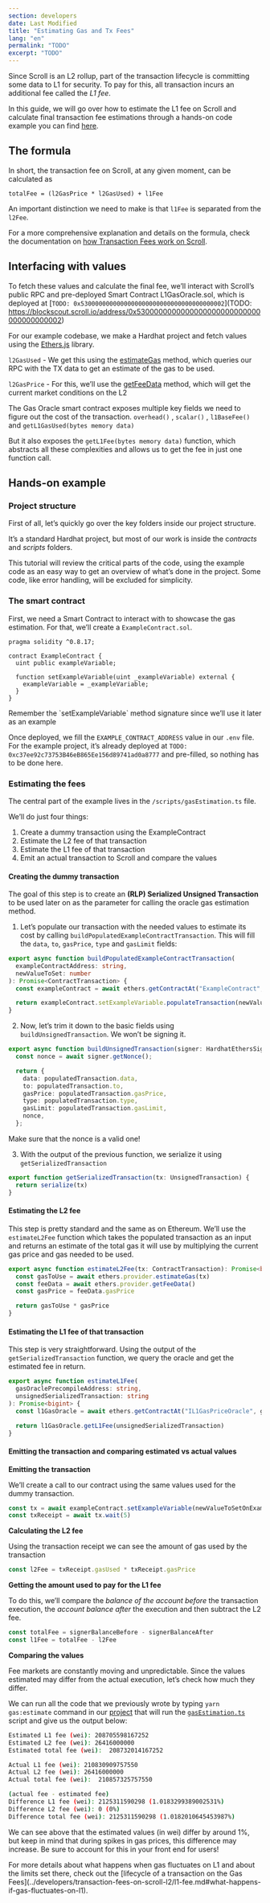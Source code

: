```yaml
---
section: developers
date: Last Modified
title: "Estimating Gas and Tx Fees"
lang: "en"
permalink: "TODO"
excerpt: "TODO"
---
```



Since Scroll is an L2 rollup, part of the transaction lifecycle is committing some data to L1 for security. To pay for this, all transaction incurs an additional fee called the _L1 fee_.

In this guide, we will go over how to estimate the L1 fee on Scroll and calculate final transaction fee estimations through a hands-on code example you can find [here](https://github.com/scroll-tech/scroll-guides/tree/main/gas-estimation-demo).

## The formula

In short, the transaction fee on Scroll, at any given moment, can be calculated as

```
totalFee = (l2GasPrice * l2GasUsed) + l1Fee
```

An important distinction we need to make is that `l1Fee` is separated from the `l2Fee`.

For a more comprehensive explanation and details on the formula, check the documentation on [how Transaction Fees work on Scroll](../developers/transaction-fees-on-scroll-l2/).

## Interfacing with values

To fetch these values and calculate the final fee, we’ll interact with Scroll’s public RPC and pre-deployed Smart Contract L1GasOracle.sol, which is deployed at [`TODO: 0x5300000000000000000000000000000000000002`](TODO: https://blockscout.scroll.io/address/0x5300000000000000000000000000000000000002)

For our example codebase, we make a Hardhat project and fetch values using the [Ethers.js](https://docs.ethers.org/v6/) library.

`l2GasUsed` - We get this using the [estimateGas](https://docs.ethers.org/v6/api/providers/#Provider-estimateGas) method, which queries our RPC with the TX data to get an estimate of the gas to be used.

`l2GasPrice` - For this, we’ll use the [getFeeData](https://docs.ethers.org/v6/api/providers/#Provider-getFeeData) method, which will get the current market conditions on the L2

The Gas Oracle smart contract exposes multiple key fields we need to figure out the cost of the transaction. `overhead()` , `scalar()` , `l1BaseFee()` and `getL1GasUsed(bytes memory data)`

But it also exposes the `getL1Fee(bytes memory data)` function, which abstracts all these complexities and allows us to get the fee in just one function call.

## Hands-on example

### Project structure

First of all, let’s quickly go over the key folders inside our project structure.

It’s a standard Hardhat project, but most of our work is inside the c*ontracts* and _scripts_ folders.

<ClickToZoom src={txFeesProjectStructure} />

<Aside type="tip" title="">
  This tutorial will review the critical parts of the code, using the example code as an easy way to get an overview of
  what’s done in the project. Some code, like error handling, will be excluded for simplicity.
</Aside>

### The smart contract

First, we need a Smart Contract to interact with to showcase the gas estimation. For that, we’ll create a `ExampleContract.sol`.

```solidity
pragma solidity ^0.8.17;

contract ExampleContract {
  uint public exampleVariable;

  function setExampleVariable(uint _exampleVariable) external {
    exampleVariable = _exampleVariable;
  }
}
```

<Aside type="tip" title="">
  Remember the `setExampleVariable` method signature since we’ll use it later as an example
</Aside>

Once deployed, we fill the `EXAMPLE_CONTRACT_ADDRESS` value in our `.env` file. For the example project, it’s already deployed at `TODO: 0xc37ee92c73753B46eB865Ee156d89741ad0a8777` and pre-filled, so nothing has to be done here.

### Estimating the fees

The central part of the example lives in the `/scripts/gasEstimation.ts` file.

We’ll do just four things:

1. Create a dummy transaction using the ExampleContract
2. Estimate the L2 fee of that transaction
3. Estimate the L1 fee of that transaction
4. Emit an actual transaction to Scroll and compare the values

#### Creating the dummy transaction

The goal of this step is to create an **(RLP) Serialized Unsigned Transaction** to be used later on as the parameter for calling the oracle gas estimation method.

1. Let’s populate our transaction with the needed values to estimate its cost by calling `buildPopulatedExampleContractTransaction`. This will fill the `data`, `to`, `gasPrice`, `type` and `gasLimit` fields:

```typescript
export async function buildPopulatedExampleContractTransaction(
  exampleContractAddress: string,
  newValueToSet: number
): Promise<ContractTransaction> {
  const exampleContract = await ethers.getContractAt("ExampleContract", exampleContractAddress)

  return exampleContract.setExampleVariable.populateTransaction(newValueToSet)
}
```

2. Now, let’s trim it down to the basic fields using `buildUnsignedTransaction`. We won’t be signing it.

```typescript
export async function buildUnsignedTransaction(signer: HardhatEthersSigner, populatedTransaction: ContractTransaction): Promise<UnsignedTransaction> {
  const nonce = await signer.getNonce();

  return {
    data: populatedTransaction.data,
    to: populatedTransaction.to,
    gasPrice: populatedTransaction.gasPrice,
    type: populatedTransaction.type,
    gasLimit: populatedTransaction.gasLimit,
    nonce,
  };
```

<Aside type="tip" title="">
  Make sure that the nonce is a valid one!
</Aside>

3. With the output of the previous function, we serialize it using `getSerializedTransaction`

```typescript
export function getSerializedTransaction(tx: UnsignedTransaction) {
  return serialize(tx)
}
```

#### Estimating the L2 fee

This step is pretty standard and the same as on Ethereum. We’ll use the `estimateL2Fee` function which takes the populated transaction as an input and returns an estimate of the total gas it will use by multiplying the current gas price and gas needed to be used.

```typescript
export async function estimateL2Fee(tx: ContractTransaction): Promise<bigint> {
  const gasToUse = await ethers.provider.estimateGas(tx)
  const feeData = await ethers.provider.getFeeData()
  const gasPrice = feeData.gasPrice

  return gasToUse * gasPrice
}
```

#### Estimating the L1 fee of that transaction

This step is very straightforward. Using the output of the `getSerializedTransaction` function, we query the oracle and get the estimated fee in return.

```typescript
export async function estimateL1Fee(
  gasOraclePrecompileAddress: string,
  unsignedSerializedTransaction: string
): Promise<bigint> {
  const l1GasOracle = await ethers.getContractAt("IL1GasPriceOracle", gasOraclePrecompileAddress)

  return l1GasOracle.getL1Fee(unsignedSerializedTransaction)
}
```

#### Emitting the transaction and comparing estimated vs actual values

**Emitting the transaction**

We’ll create a call to our contract using the same values used for the dummy transaction.

```typescript
const tx = await exampleContract.setExampleVariable(newValueToSetOnExampleContract)
const txReceipt = await tx.wait(5)
```

**Calculating the L2 fee**

Using the transaction receipt we can see the amount of gas used by the transaction

```typescript
const l2Fee = txReceipt.gasUsed * txReceipt.gasPrice
```

**Getting the amount used to pay for the L1 fee**

To do this, we’ll compare the _balance of the account before_ the transaction execution, the _account balance after_ the execution and then subtract the L2 fee.

```typescript
const totalFee = signerBalanceBefore - signerBalanceAfter
const l1Fee = totalFee - l2Fee
```

**Comparing the values**

Fee markets are constantly moving and unpredictable. Since the values estimated may differ from the actual execution, let’s check how much they differ.

We can run all the code that we previously wrote by typing `yarn gas:estimate` command in our [project](https://github.com/scroll-tech/scroll-guides/tree/main/gas-estimation-demo) that will run the [`gasEstimation.ts`](https://github.com/scroll-tech/scroll-guides/blob/main/gas-estimation-demo/scripts/gasEstimation.ts) script and give us the output below:

```bash
Estimated L1 fee (wei): 208705598167252
Estimated L2 fee (wei): 26416000000
Estimated total fee (wei):  208732014167252

Actual L1 fee (wei): 210830909757550
Actual L2 fee (wei): 26416000000
Actual total fee (wei):  210857325757550

(actual fee - estimated fee)
Difference L1 fee (wei): 2125311590298 (1.0183299389002531%)
Difference L2 fee (wei): 0 (0%)
Difference total fee (wei): 2125311590298 (1.0182010645453987%)
```

We can see above that the estimated values (in wei) differ by around 1%, but keep in mind that during spikes in gas prices, this difference may increase. Be sure to account for this in your front end for users!

<Aside type="tip" title="">
  For more details about what happens when gas fluctuates on L1 and about the limits set there, check out the [lifecycle
  of a transaction on the Gas
  Fees](../developers/transaction-fees-on-scroll-l2/l1-fee.md#what-happens-if-gas-fluctuates-on-l1).
</Aside>
